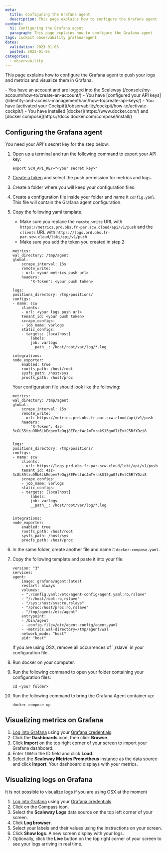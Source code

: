 ```yaml
---
meta:
  title: Configuring the Grafana agent
  description: This page explains how to configure the Grafana agent
content:
  h1: Configuring the Grafana agent
  paragraph: This page explains how to configure the Grafana agent
tags: cockpit observability grafana-agent
dates:
  validation: 2023-01-05
  posted: 2023-01-05
categories:
  - observability
---
```


This page explains how to configure the Grafana agent to push your logs and metrics and visualize them in Grafana.

<Macro id="iam-requirements" />

<Message type="requirement">
  - You have an account and are logged into the Scaleway (/console/my-account/how-to/create-an-account/)
  - You have [configured your API keys](/identity-and-access-management/iam/how-to/create-api-keys/)
  - You have [activated your Cockpit](/observability/cockpit/how-to/activate-cockpit/)
  - You have installed [docker](https://www.docker.com/) and [docker compose](https://docs.docker.com/compose/install/)
</Message>

## Configuring the Grafana agent

You need your API's secret key for the step below.

1. Open up a terminal and run the following command to export your API key:

    ```
    export SCW_API_KEY="<your secret key>"
    ```
2. [Create a token](/observability/cockpit/how-to/create-token/) and select the push permission for metrics and logs.
3. Create a folder where you will keep your configuration files.
4. Create a configuration file inside your folder and name it `config.yaml`. This file will contain the Grafana agent configuration.
5. Copy the following yaml template.
    <Message type="important">
     - Make sure you replace the `remote_write` URL with `https://metrics.prd.obs.fr-par.scw.cloud/api/v1/push` and the `clients` URL with `https://logs.prd.obs.fr-par.scw.cloud/loki/api/v1/push`
     - Make sure you add the token you created in step 2
    </Message>

    ```
    metrics:
    wal_directory: /tmp/agent
    global:
        scrape_interval: 15s
        remote_write:
        - url: <your metrics push url>
        headers:
            "X-Token": <your push token>

    logs:
    positions_directory: /tmp/positions/
    configs:
    - name: scw
        clients:
        - url: <your logs push url>
        tenant_id: <your push token>
        scrape_configs:
        - job_name: varlogs
        static_configs:
        - targets: [localhost]
            labels:
            job: varlogs
            __path__: /host/root/var/log/*.log

    integrations:
    node_exporter:
        enabled: true
        rootfs_path: /host/root
        sysfs_path: /host/sys
        procfs_path: /host/proc
    ```
    Your configuration file should look like the following:

    ```
    metrics:
    wal_directory: /tmp/agent
    global:
        scrape_interval: 15s
        remote_write:
        - url: https://metrics.prd.obs.fr-par.scw.cloud/api/v1/push
        headers:
            "X-Token": 4zz-3cGLS5tzuDRb6LkEdpem7eOqj8EFecfWcJmTvrakS15gu07iEvtC5RfYDzi8


    logs:
    positions_directory: /tmp/positions/
    configs:
    - name: scw
        clients:
        - url: https://logs.prd.obs.fr-par.scw.cloud/loki/api/v1/push
        tenant_id: 4zz-3cGLS5tzuDRb6LkEdpem7eOqj8EFecfWcJmTvrakS15gu07iEvtC5RfYDzi8
        scrape_configs:
        - job_name: varlogs
        static_configs:
        - targets: [localhost]
            labels:
            job: varlogs
            __path__: /host/root/var/log/*.log


    integrations:
    node_exporter:
        enabled: true
        rootfs_path: /host/root
        sysfs_path: /host/sys
        procfs_path: /host/proc
    ```
6. In the same folder, create another file and name it `docker-compose.yaml`.
7. Copy the following template and paste it into your file:

    ```
    version: "3"
    services:
    agent:
        image: grafana/agent:latest
        restart: always
        volumes:
        - "./config.yaml:/etc/agent-config/agent.yaml:ro,rslave"
        - "/:/host/root:ro,rslave"
        - "/sys:/host/sys:ro,rslave"
        - "/proc:/host/proc:ro,rslave"
        - "/tmp/agent:/etc/agent"
        entrypoint:
        - /bin/agent
        - -config.file=/etc/agent-config/agent.yaml
        - -metrics.wal-directory=/tmp/agent/wal
        network_mode: "host"
        pid: "host"
    ```
    <Message type="important">
     If you are using OSX, remove all occurrences of `,rslave` in your configuration file.
    </Message>
8. Run docker on your computer.
9. Run the following command to open your folder containing your configuration files:

    ```
    cd <your folder>
    ```
10. Run the following command to bring the Grafana Agent container up:

    ```
    docker-compose up
    ```

## Visualizing metrics on Grafana

1. [Log into Grafana](/observability/cockpit/how-to/access-grafana-and-managed-dashboards/) using your [Grafana credentials](/observability/cockpit/how-to/retrieve-grafana-credentials/).
2. Click the **Dashboards** icon, then click **Browse**.
    <Lightbox src="scaleway_obs_dashboards_browse.webp" alt="" />
3. Click **Import** on the top right corner of your screen to import your Grafana dashboard.
4. Enter `1860`in the ID field and click **Load**.
    <Lightbox src="scaleway_obs_import_dashboard.webp" alt="" />
5. Select the **Scaleway Metrics Prometheus** instance as the data source and click **Import**. Your dashboard displays with your metrics.

## Visualizing logs on Grafana

<Message type="important">
 It is not possible to visualize logs if you are using OSX at the moment
</Message>

1. [Log into Grafana](/observability/cockpit/how-to/access-grafana-and-managed-dashboards/) using your [Grafana credentials](/observability/cockpit/how-to/retrieve-grafana-credentials/).
2. Click on the Compass icon.
    <Lightbox src="scaleway_obs_compass.webp" alt="" />
3. Select the **Scaleway Logs** data source on the top left corner of your screen.
4. Click **Log browser**.
5. Select your labels and their values using the instructions on your screen.
6. Click **Show logs**. A new screen display with your logs.
7. Optionally, click the **Live** button on the top right corner of your screen to see your logs arriving in real time.





